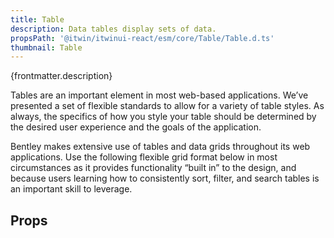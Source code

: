 ```yaml
---
title: Table
description: Data tables display sets of data.
propsPath: '@itwin/itwinui-react/esm/core/Table/Table.d.ts'
thumbnail: Table
---
```


<p>{frontmatter.description}</p>

<Placeholder componentPageName='table--basic' />

<LiveExample src='Table.main.jsx'>
  <AllExamples.TableMainExample client:load />
</LiveExample>

Tables are an important element in most web-based applications. We’ve presented a set of flexible standards to allow for a variety of table styles. As always, the specifics of how you style your table should be determined by the desired user experience and the goals of the application.

Bentley makes extensive use of tables and data grids throughout its web applications. Use the following flexible grid format below in most circumstances as it provides functionality “built in” to the design, and because users learning how to consistently sort, filter, and search tables is an important skill to leverage.

## Props

<PropsTable path={frontmatter.propsPath} />
